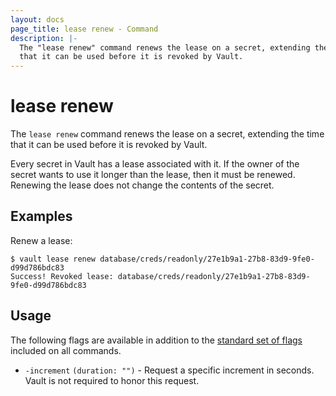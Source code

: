 ```yaml
---
layout: docs
page_title: lease renew - Command
description: |-
  The "lease renew" command renews the lease on a secret, extending the time
  that it can be used before it is revoked by Vault.
---
```


# lease renew

The `lease renew` command renews the lease on a secret, extending the time that
it can be used before it is revoked by Vault.

Every secret in Vault has a lease associated with it. If the owner of the secret
wants to use it longer than the lease, then it must be renewed. Renewing the
lease does not change the contents of the secret.

## Examples

Renew a lease:

```shell-session
$ vault lease renew database/creds/readonly/27e1b9a1-27b8-83d9-9fe0-d99d786bdc83
Success! Revoked lease: database/creds/readonly/27e1b9a1-27b8-83d9-9fe0-d99d786bdc83
```

## Usage

The following flags are available in addition to the [standard set of
flags](/docs/commands) included on all commands.

- `-increment` `(duration: "")` - Request a specific increment in seconds. Vault
  is not required to honor this request.
